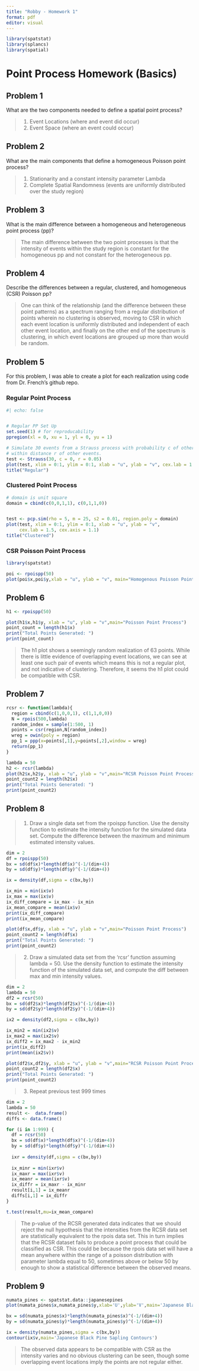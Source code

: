 ```yaml
---
title: "Robby - Homework 1"
format: pdf
editor: visual
---
```


```r

library(spatstat)
library(splancs)
library(spatial)

```

# Point Process Homework (Basics)

## Problem 1

What are the two components needed to define a spatial point process?

> 1.  Event Locations (where and event did occur)
> 2.  Event Space (where an event could occur)

## Problem 2

What are the main components that define a homogeneous Poisson point process?

> 1.  Stationarity and a constant intensity parameter Lambda
> 2.  Complete Spatial Randomness (events are uniformly distributed over the study region)

## Problem 3

What is the main difference between a homogeneous and heterogeneous point process (pp)?

> The main difference between the two point processes is that the intensity of events within the study region is constant for the homogeneous pp and not constant for the heterogeneous pp.

## Problem 4

Describe the differences between a regular, clustered, and homogeneous (CSR) Poisson pp?

> One can think of the relationship (and the difference between these point patterns) as a spectrum ranging from a regular distribution of points wherein no clustering is observed, moving to CSR in which each event location is uniformly distributed and independent of each other event location, and finally on the other end of the spectrum is clustering, in which event locations are grouped up more than would be random.

## Problem 5

For this problem, I was able to create a plot for each realization using code from Dr. French's github repo.

### Regular Point Process

```r
#| echo: false


# Regular PP Set Up
set.seed(1) # for reproducability
ppregion(xl = 0, xu = 1, yl = 0, yu = 1)

# Simulate 30 events from a Strauss process with probability c of other events
# within distance r of other events.
test <- Strauss(30, c = 0, r = 0.05)
plot(test, xlim = 0:1, ylim = 0:1, xlab = "u", ylab = "v", cex.lab = 1.5, cex.axis = 1.1)
title("Regular")


```

### Clustered Point Process

```r

# domain is unit square
domain = cbind(c(0,0,1,1), c(0,1,1,0))


test <- pcp.sim(rho = 5, m = 25, s2 = 0.01, region.poly = domain)
plot(test, xlim = 0:1, ylim = 0:1, xlab = "u", ylab = "v", 
     cex.lab = 1.5, cex.axis = 1.1)
title("Clustered")

```

### CSR Poisson Point Process

```r
library(spatstat)

poi <- rpoispp(50)
plot(poi$x,poi$y,xlab = "u", ylab = "v", main="Homogenous Poisson Point Process")
```

## Problem 6

```r

h1 <- rpoispp(50)

plot(h1$x,h1$y, xlab = "u", ylab = "v",main="Poisson Point Process")
point_count = length(h1$x)
print("Total Points Generated: ")
print(point_count)
```

> The h1 plot shows a seemingly random realization of 63 points. While there is little evidence of overlapping event locations, we can see at least one such pair of events which means this is not a regular plot, and not indicative of clustering. Therefore, it seems the h1 plot could be compatible with CSR.

## Problem 7

```r

rcsr <- function(lambda){
  region = cbind(c(1,0,0,1), c(1,1,0,0))
  N = rpois(500,lambda)
  random_index = sample(1:500, 1)
  points = csr(region,N[random_index])
  wreg = owin(poly = region)
  pp_1 = ppp(x=points[,1],y=points[,2],window = wreg)
  return(pp_1)
}


```

```r

lambda = 50
h2 <- rcsr(lambda)
plot(h2$x,h2$y, xlab = "u", ylab = "v",main="RCSR Poisson Point Process")
point_count2 = length(h2$x)
print("Total Points Generated: ")
print(point_count2)
```

## Problem 8

> 1.  Draw a single data set from the rpoispp function. Use the density function to estimate the intensity function for the simulated data set. Compute the difference between the maximum and minimum estimated intensity values.

```r
dim = 2
df = rpoispp(50)
bx = sd(df$x)*length(df$x)^(-1/(dim+4))
by = sd(df$y)*length(df$y)^(-1/(dim+4))

ix = density(df,sigma = c(bx,by))

ix_min = min(ix$v)
ix_max = max(ix$v)
ix_diff_compare = ix_max - ix_min
ix_mean_compare = mean(ix$v)
print(ix_diff_compare)
print(ix_mean_compare)
```

```r
plot(df$x,df$y, xlab = "u", ylab = "v",main="Poisson Point Process")
point_count2 = length(df$x)
print("Total Points Generated: ")
print(point_count2)
```

> 2.  Draw a simulated data set from the 'rcsr' function assuming lambda = 50. Use the density function to estimate the intensity function of the simulated data set, and compute the diff between max and min intensity values.

```r
dim = 2
lambda = 50
df2 = rcsr(50)
bx = sd(df2$x)*length(df2$x)^(-1/(dim+4))
by = sd(df2$y)*length(df2$y)^(-1/(dim+4))

ix2 = density(df2,sigma = c(bx,by))

ix_min2 = min(ix2$v)
ix_max2 = max(ix2$v)
ix_diff2 = ix_max2 - ix_min2
print(ix_diff2)
print(mean(ix2$v))
```

```r
plot(df2$x,df2$y, xlab = "u", ylab = "v",main="RCSR Poisson Point Process")
point_count2 = length(df2$x)
print("Total Points Generated: ")
print(point_count2)
```

> 3.  Repeat previous test 999 times

```r
dim = 2
lambda = 50
result <-  data.frame()
diffs <- data.frame()

for (i in 1:999) {
  df = rcsr(50)
  bx = sd(df$x)*length(df$x)^(-1/(dim+4))
  by = sd(df$y)*length(df$y)^(-1/(dim+4))
  
  ixr = density(df,sigma = c(bx,by))
  
  ix_minr = min(ixr$v)
  ix_maxr = max(ixr$v)
  ix_meanr = mean(ixr$v)
  ix_diffr = ix_maxr - ix_minr
  result[i,1] = ix_meanr
  diffs[i,1] = ix_diffr
}

t.test(result,mu=ix_mean_compare)


```

> The p-value of the RCSR generated data indicates that we should reject the null hypothesis that the intensities from the RCSR data set are statistically equivalent to the rpois data set. This in turn implies that the RCSR dataset fails to produce a point process that could be classified as CSR. This could be because the rpois data set will have a mean anywhere within the range of a poisson distribution with parameter lambda equal to 50, sometimes above or below 50 by enough to show a statistical difference between the observed means.

## Problem 9

```r

numata_pines <- spatstat.data::japanesepines
plot(numata_pines$x,numata_pines$y,xlab='U',ylab='V',main='Japanese Black Pine Sapling Locations')


```

```r
bx = sd(numata_pines$x)*length(numata_pines$x)^(-1/(dim+4))
by = sd(numata_pines$y)*length(numata_pines$y)^(-1/(dim+4))

ix = density(numata_pines,sigma = c(bx,by))
contour(ix$v,main='Japanese Black Pine Sapling Contours')
```

> The observed data appears to be compatible with CSR as the intensity varies and no obvious clustering can be seen, though some overlapping event locations imply the points are not regular either.
